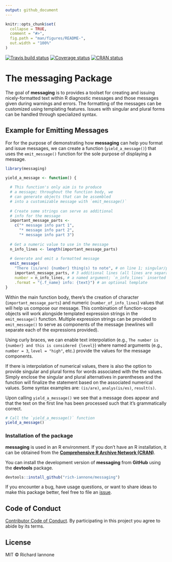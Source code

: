 ```yaml
---
output: github_document
---
```


<!-- README.md is generated from README.Rmd. Please edit that file -->

```r
knitr::opts_chunk$set(
  collapse = TRUE,
  comment = "#>",
  fig.path = "man/figures/README-",
  out.width = "100%"
)
```

[![Travis build status](https://travis-ci.org/rich-iannone/messaging.svg?branch=master)](https://travis-ci.org/rich-iannone/messaging)
[![Coverage status](https://codecov.io/gh/rich-iannone/messaging/branch/master/graph/badge.svg)](https://codecov.io/github/rich-iannone/messaging?branch=master)
[![CRAN status](https://www.r-pkg.org/badges/version/messaging)](https://cran.r-project.org/package=messaging)

# The **messaging** Package

The goal of **messaging** is to provides a toolset for creating and issuing nicely-formatted text within R diagnostic messages and those messages given during warnings and errors. The formatting of the messages can be customized using templating features. Issues with singular and plural forms can be handled through specialized syntax.

## Example for Emitting Messages

For for the purpose of demonstrating how **messaging** can help you format and issue messages, we can create a function (`yield_a_message()`) that uses the `emit_message()` function for the sole purpose of displaying a message.

```r
library(messaging)

yield_a_message <- function() {
  
  # This function's only aim is to produce
  # a message; throughout the function body, we
  # can generate objects that can be assembled
  # into a customizable message with `emit_message()`
  
  # Create some strings can serve as additional
  # info for the message 
  important_message_parts <- 
    c("* message info part 1",
      "* message info part 2",
      "* message info part 3")
  
  # Get a numeric value to use in the message
  n_info_lines <- length(important_message_parts)
  
  # Generate and emit a formatted message
  emit_message(
    "There (is/are) {number} thing(s) to note", # on line 1; singular/plural syntax
    important_message_parts, # 3 additional lines (all lines are separated with `/n`)
    number = n_info_lines, # a named argument; `n_info_lines` inserted into {number}
    .format = "{.f_name} info: {text}") # an optional template
}
```

Within the main function body, there's the creation of character (`important_message_parts`) and numeric (`number_of_info_lines`) values that will help us compose our message. This combination of function-scope objects will work alongside templated expression strings in the `emit_message()` function. Multiple expression strings can be provided to `emit_message()` to serve as components of the message (newlines will separate each of the expressions provided).

Using curly braces, we can enable text interpolation (e.g., `The number is {number} and this is considered {level}`) where named arguments (e.g., `number = 3`, `level = "high"`, etc.) provide the values for the message components. 

If there is interpolation of numerical values, there is also the option to provide singular and plural forms for words associated with the the values. Simply enclose the singular and plural alternatives in parentheses and the function will finalize the statement based on the associated numerical values. Some syntax examples are: `(is/are)`, `analys(is/es)`, `result(s)`.

Upon calling `yield_a_message()` we see that a message does appear and that the text on the first line has been processed such that it's grammatically correct.  

```r
# Call the `yield_a_message()` function
yield_a_message()
```

### Installation of the package

**messaging** is used in an R environment. If you don't have an R installation, it can be obtained from the [**Comprehensive R Archive Network (CRAN)**](https://cran.r-project.org/).

You can install the development version of **messaging** from **GitHub** using the **devtools** package.

```r
devtools::install_github("rich-iannone/messaging")
```

If you encounter a bug, have usage questions, or want to share ideas to make this package better, feel free to file an [issue](https://github.com/rich-iannone/messaging/issues).

## Code of Conduct

[Contributor Code of Conduct](https://github.com/rich-iannone/messaging/blob/master/CODE_OF_CONDUCT.md). By participating in this project you agree to abide by its terms.

## License

MIT &copy; Richard Iannone


